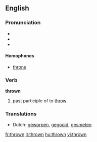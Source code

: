 ==English==

=== Pronunciation ===
*{{IPA|/θrəʊn/}}
*{{audio|en-us-thrown.ogg|Audio (US)}}
*{{rhymes|əʊn}}

====Homophones====
*[[throne]]

=== Verb ===
'''thrown'''

# past participle of to [[throw]]

=== Translations ===
*Dutch: [[geworpen]], [[gegooid]], [[gesmeten]]

[[fr:thrown]]
[[it:thrown]]
[[hu:thrown]]
[[vi:thrown]]